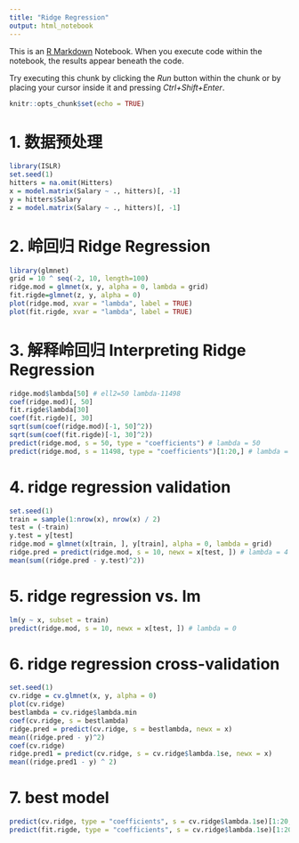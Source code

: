 ```yaml
---
title: "Ridge Regression"
output: html_notebook
---
```


This is an [R Markdown](http://rmarkdown.rstudio.com) Notebook. When you execute code within the notebook, the results appear beneath the code. 

Try executing this chunk by clicking the *Run* button within the chunk or by placing your cursor inside it and pressing *Ctrl+Shift+Enter*.


```r
knitr::opts_chunk$set(echo = TRUE)
```

# 1. 数据预处理
```R
library(ISLR)
set.seed(1)
hitters = na.omit(Hitters)
x = model.matrix(Salary ~ ., hitters)[, -1]
y = hitters$Salary
z = model.matrix(Salary ~ ., hitters)[, -1]
```

# 2. 岭回归 Ridge Regression
```R
library(glmnet)
grid = 10 ^ seq(-2, 10, length=100)
ridge.mod = glmnet(x, y, alpha = 0, lambda = grid)
fit.rigde=glmnet(z, y, alpha = 0)
plot(ridge.mod, xvar = "lambda", label = TRUE)
plot(fit.rigde, xvar = "lambda", label = TRUE)
```

# 3. 解释岭回归 Interpreting Ridge Regression
```R
ridge.mod$lambda[50] # ell2=50 lambda-11498
coef(ridge.mod)[, 50]
fit.rigde$lambda[30]
coef(fit.rigde)[, 30]
sqrt(sum(coef(ridge.mod)[-1, 50]^2))
sqrt(sum(coef(fit.rigde)[-1, 30]^2))
predict(ridge.mod, s = 50, type = "coefficients") # lambda = 50
predict(ridge.mod, s = 11498, type = "coefficients")[1:20,] # lambda = 11498
```

# 4. ridge regression validation
```R
set.seed(1)
train = sample(1:nrow(x), nrow(x) / 2)
test = (-train)
y.test = y[test]
ridge.mod = glmnet(x[train, ], y[train], alpha = 0, lambda = grid)
ridge.pred = predict(ridge.mod, s = 10, newx = x[test, ]) # lambda = 4
mean(sum((ridge.pred - y.test)^2))
```

# 5. ridge regression vs. lm
```R
lm(y ~ x, subset = train)
predict(ridge.mod, s = 10, newx = x[test, ]) # lambda = 0
```

# 6. ridge regression cross-validation
```R
set.seed(1)
cv.ridge = cv.glmnet(x, y, alpha = 0)
plot(cv.ridge)
bestlambda = cv.ridge$lambda.min
coef(cv.ridge, s = bestlambda)
ridge.pred = predict(cv.ridge, s = bestlambda, newx = x)
mean((ridge.pred - y)^2)
coef(cv.ridge)
ridge.pred1 = predict(cv.ridge, s = cv.ridge$lambda.1se, newx = x)
mean((ridge.pred1 - y) ^ 2)
```
# 7. best model
```R
predict(cv.ridge, type = "coefficients", s = cv.ridge$lambda.1se)[1:20,]
predict(fit.rigde, type = "coefficients", s = cv.ridge$lambda.1se)[1:20,]
```